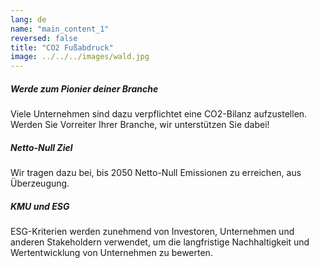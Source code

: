 ```yaml
---
lang: de
name: "main_content_1"
reversed: false
title: "CO2 Fußabdruck"
image: ../../../images/wald.jpg
---
```


##### Werde zum Pionier deiner Branche
Viele Unternehmen sind dazu verpflichtet eine CO2-Bilanz aufzustellen. Werden Sie Vorreiter Ihrer Branche, wir unterstützen Sie dabei!
##### Netto-Null Ziel
Wir tragen dazu bei, bis 2050 Netto-Null Emissionen zu erreichen, aus Überzeugung.
##### KMU und ESG
ESG-Kriterien werden zunehmend von Investoren, Unternehmen und anderen Stakeholdern verwendet, um die langfristige Nachhaltigkeit und Wertentwicklung von Unternehmen zu bewerten.